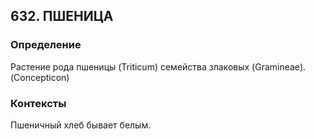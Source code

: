 ## 632. ПШЕНИЦА
### Определение
Растение рода пшеницы (Triticum) семейства злаковых (Gramineae). (Concepticon) 

### Контексты
Пшеничный хлеб бывает белым.

